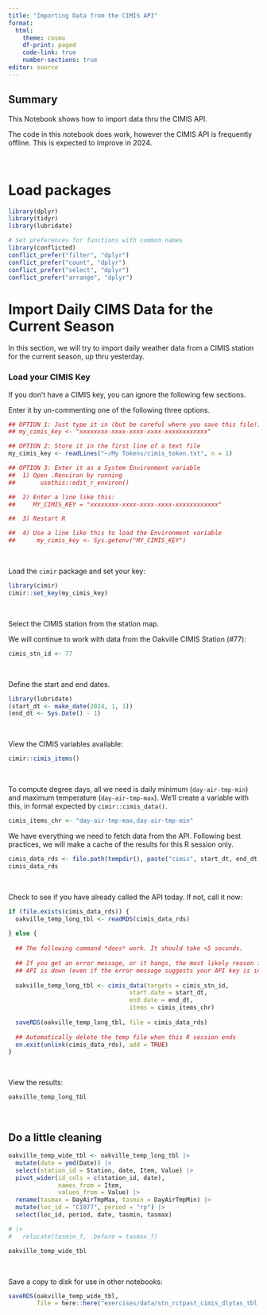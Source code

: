 ```yaml
---
title: "Importing Data from the CIMIS API"
format: 
  html:
    theme: cosmo
    df-print: paged
    code-link: true
    number-sections: true
editor: source
---
```


::: {.callout-note}
## Summary

This Notebook shows how to import data thru the CIMIS API. 

The code in this notebook does work, however the CIMIS API is frequently offline. This is expected to improve in 2024.

:::

\

# Load packages

```r
library(dplyr)
library(tidyr)
library(lubridate)

# Set preferences for functions with common names 
library(conflicted)
conflict_prefer("filter", "dplyr")
conflict_prefer("count", "dplyr")
conflict_prefer("select", "dplyr")
conflict_prefer("arrange", "dplyr")
```


# Import Daily CIMS Data for the Current Season

In this section, we will try to import daily weather data from a CIMIS station for the current season, up thru yesterday.

### Load your CIMIS Key

::: {.callout-note title="CIMIS Key"}
If you don't have a CIMIS key, you can ignore the following few sections.
:::

Enter it by un-commenting one of the following three options.

```r
## OPTION 1: Just type it in (but be careful where you save this file!)
## my_cimis_key <- "xxxxxxxx-xxxx-xxxx-xxxx-xxxxxxxxxxxx" 

## OPTION 2: Store it in the first line of a text file
my_cimis_key <- readLines("~/My Tokens/cimis_token.txt", n = 1)

## OPTION 3: Enter it as a System Environment variable
##  1) Open .Renviron by running 
##       usethis::edit_r_environ()

##  2) Enter a line like this:
##     MY_CIMIS_KEY = "xxxxxxxx-xxxx-xxxx-xxxx-xxxxxxxxxxxx"

##  3) Restart R

##  4) Use a line like this to load the Environment variable
##      my_cimis_key <- Sys.getenv("MY_CIMIS_KEY")
```

\

Load the `cimir` package and set your key:

```r
library(cimir)
cimir::set_key(my_cimis_key)
```

\

Select the CIMIS station from the station map.

We will continue to work with data from the Oakville CIMIS Station (#77):

```r
cimis_stn_id <- 77
```

\

Define the start and end dates. 

```r
library(lubridate)
(start_dt <- make_date(2024, 1, 1))
(end_dt <- Sys.Date() - 1)
```

\

View the CIMIS variables available:

```r
cimir::cimis_items()
```

\

To compute degree days, all we need is daily minimum (`day-air-tmp-min`) and maximum temperature (`day-air-tmp-max`). We'll create a variable with this, in format expected by `cimir::cimis_data()`.

```r
cimis_items_chr <- "day-air-tmp-max,day-air-tmp-min"
```


We have everything we need to fetch data from the API. Following best practices, we will make a cache of the results for this R session only.

```r
cimis_data_rds <- file.path(tempdir(), paste("cimis", start_dt, end_dt, cimis_items_chr, "Rds", sep = "."))
cimis_data_rds
```

\

Check to see if you have already called the API today. If not, call it now:

```r
if (file.exists(cimis_data_rds)) {
  oakville_temp_long_tbl <- readRDS(cimis_data_rds)
  
} else {
  
  ## The following command *does* work. It should take <5 seconds.
  
  ## If you get an error message, or it hangs, the most likely reason is that the CIMIS 
  ## API is down (even if the error message suggests your API key is invalid)
  
  oakville_temp_long_tbl <- cimis_data(targets = cimis_stn_id, 
                                  start.date = start_dt, 
                                  end.date = end_dt,
                                  items = cimis_items_chr)  
  
  saveRDS(oakville_temp_long_tbl, file = cimis_data_rds)
  
  ## Automatically delete the temp file when this R session ends
  on.exit(unlink(cimis_data_rds), add = TRUE)
}

```

\

View the results:

```r
oakville_temp_long_tbl
```

\

## Do a little cleaning

```r
oakville_temp_wide_tbl <- oakville_temp_long_tbl |>
  mutate(date = ymd(Date)) |> 
  select(station_id = Station, date, Item, Value) |>  
  pivot_wider(id_cols = c(station_id, date), 
              names_from = Item, 
              values_from = Value) |> 
  rename(tasmax = DayAirTmpMax, tasmin = DayAirTmpMin) |>
  mutate(loc_id = "CI077", period = "rp") |> 
  select(loc_id, period, date, tasmin, tasmax)

# |> 
#   relocate(tasmin_f, .before = tasmax_f)

oakville_temp_wide_tbl
```

\

Save a copy to disk for use in other notebooks:

```r
saveRDS(oakville_temp_wide_tbl,
        file = here::here("exercises/data/stn_rctpast_cimis_dlytas_tbl.Rds"))
```

\
